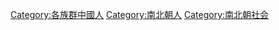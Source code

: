 [[Category:各族群中國人|Category:各族群中國人]]
[[Category:南北朝人|Category:南北朝人]]
[[Category:南北朝社会|Category:南北朝社会]]